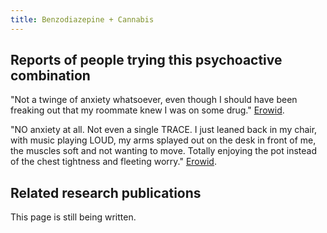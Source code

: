 ---
title: Benzodiazepine + Cannabis
---

## Reports of people trying this psychoactive combination

"Not a twinge of anxiety whatsoever, even though I should have been freaking out that my roommate knew I was on some drug." [Erowid](https://erowid.org/experiences/exp.php?ID=77434).

"NO anxiety at all. Not even a single TRACE. I just leaned back in my chair, with music playing LOUD, my arms splayed out on the desk in front of me, the muscles soft and not wanting to move. Totally enjoying the pot instead of the chest tightness and fleeting worry." [Erowid](https://erowid.org/experiences/exp.php?ID=26496).

## Related research publications

This page is still being written.
